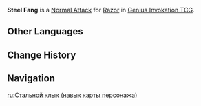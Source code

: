 {{About|the Character Card Skill for [[Genius Invokation TCG]]|the Playable Character Talent|Steel Fang}}
{{Genius Invokation TCG Skill Infobox
|title      = Steel Fang
|image      = Steel Fang Character Card Skill.png
|type       = Normal Attack
|character  = Razor
|element    = Electro
|matching   = 1
|unaligned  = 2
|effect     = Deals 2 {{Color|Physical DMG}}.
|order      = 1
}}
'''Steel Fang''' is a [[Character Card Normal Attack|Normal Attack]] for [[Razor (Character Card)|Razor]] in [[Genius Invokation TCG]].

==Other Languages==
{{Transclude|Steel Fang|Other Languages}}

==Change History==
{{Change History|3.3}}

==Navigation==
{{Genius Invokation TCG Skill Navbox|Razor}}

[[ru:Стальной клык (навык карты персонажа)]]